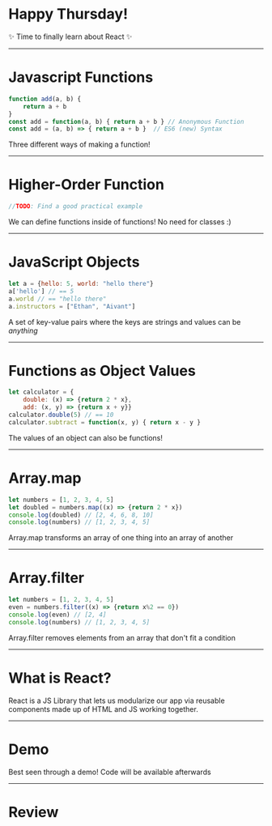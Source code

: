 
<Logo />

# Happy Thursday!

✨ Time to finally learn about React ✨

---

# Javascript Functions

```javascript 
function add(a, b) { 
    return a + b
} 
const add = function(a, b) { return a + b } // Anonymous Function
const add = (a, b) => { return a + b }  // ES6 (new) Syntax
```

Three different ways of making a function!

---

# Higher-Order Function

```javascript 
//TODO: Find a good practical example
```

We can define functions inside of functions! No need for classes :)

---

# JavaScript Objects

```javascript
let a = {hello: 5, world: "hello there"}
a['hello'] // == 5
a.world // == "hello there"
a.instructors = ["Ethan", "Aivant"]
```

A set of key-value pairs where the keys are strings and values can be _anything_

---

# Functions as Object Values

```javascript
let calculator = {
    double: (x) => {return 2 * x}, 
    add: (x, y) => {return x + y}}
calculator.double(5) // == 10
calculator.subtract = function(x, y) { return x - y }
```

The values of an object can also be functions!

---

# Array.map

```javascript 
let numbers = [1, 2, 3, 4, 5]
let doubled = numbers.map((x) => {return 2 * x}) 
console.log(doubled) // [2, 4, 6, 8, 10]
console.log(numbers) // [1, 2, 3, 4, 5]
```

Array.map transforms an array of one thing into an array of another

---

# Array.filter

```javascript 
let numbers = [1, 2, 3, 4, 5]
even = numbers.filter((x) => {return x%2 == 0})
console.log(even) // [2, 4]
console.log(numbers) // [1, 2, 3, 4, 5]
```

Array.filter removes elements from an array that don't fit a condition

---

# What is React?

React is a JS Library that lets us modularize our app via reusable components made up of HTML and JS working together.

---

# Demo 

Best seen through a demo! Code will be available afterwards

---

# Review 

<div className="codesurfer">
  <CodeSurfer
    title="Passing a function as an argument"
    theme={ultramin}
    code={require("!raw-loader!./assets/code/react_component.js")}
    lang="javascript"
    showNumbers={false}
    dark={false}
    steps={[
      { notes: "A React Component is just a function that takes in properties and returns JSX" },
      /*{ {
        tokens: {
          1: [4],
          2: [3, 5],
          5: [3, 4, 5, 6, 7, 8],
          7: [1]
        },
        lines: [6],
        notes: "func defined as an anonymous function"
      },
      {
        tokens: {
          1: [6],
          7: [3, 4]
        },
        notes: "input passed as Hello world"
      },
      { notes: "Result: Demo" } }*/
    ]}
  />
</div>

